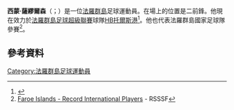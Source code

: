'''西蒙·薩繆爾森'''（{{lang-fo|Símun Samuelsen}}；{{bd|1985年|5月21日}}）是一位[[法羅群島|法羅群島]]足球運動員。在場上的位置是二前鋒。他現在效力於[[法羅群島足球超級聯賽|法羅群島足球超級聯賽]]球隊[[HB托爾斯港|HB托爾斯港]]<ref>{{Cite web |url=http://www.sportal.fo/?lg=73276 |title=Sportal.fo |access-date=2015-06-04 |archive-date=2020-09-24 |archive-url=https://web.archive.org/web/20200924015027/http://www.sportal.fo/?lg=73276 |dead-url=no }}</ref>。他也代表法羅群島國家足球隊參賽<ref>[http://www.rsssf.com/miscellaneous/far-recintlp.html Faroe Islands - Record International Players] {{Wayback|url=http://www.rsssf.com/miscellaneous/far-recintlp.html |date=20071105223806 }} - RSSSF</ref>。
==參考資料==
{{Reflist}}{{Faroes-stub}}

{{DEFAULTSORT: Samuelsen, Símun}}
[[Category:法羅群島足球運動員|Category:法羅群島足球運動員]]